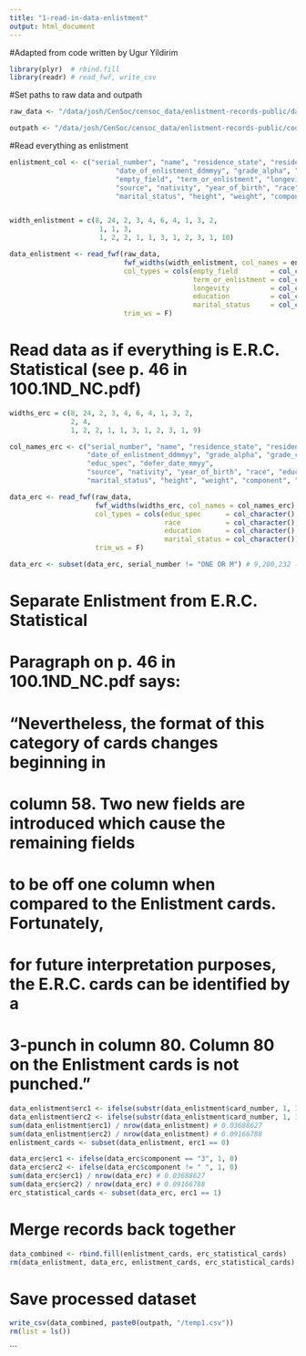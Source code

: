 ```yaml
---
title: "1-read-in-data-enlistment"
output: html_document
---
```

#Adapted from code written by Ugur Yildirim

```r
library(plyr)  # rbind.fill
library(readr) # read_fwf, write_csv

```

#Set paths to raw data and outpath
```r
raw_data <- "/data/josh/CenSoc/censoc_data/enlistment-records-public/data/raw/ASNEF.FIN.DAT"

outpath <- "/data/josh/CenSoc/censoc_data/enlistment-records-public/code"

```

#Read everything as enlistment
```r
enlistment_col <- c("serial_number", "name", "residence_state", "residence_county", "place_of_enlistment", 
                          "date_of_enlistment_ddmmyy", "grade_alpha", "grade_code", "branch_alpha", "branch_code", 
                          "empty_field", "term_or_enlistment", "longevity", 
                          "source", "nativity", "year_of_birth", "race", "education", "civ_occupation", 
                          "marital_status", "height", "weight", "component", "card_number")


width_enlistment = c(8, 24, 2, 3, 4, 6, 4, 1, 3, 2, 
                      1, 1, 3, 
                      1, 2, 2, 1, 1, 3, 1, 2, 3, 1, 10)

data_enlistment <- read_fwf(raw_data, 
                            fwf_widths(width_enlistment, col_names = enlistment_col), 
                            col_types = cols(empty_field        = col_character(), 
                                             term_or_enlistment = col_character(), 
                                             longevity          = col_character(), 
                                             education          = col_character(), 
                                             marital_status     = col_character()),
                            trim_ws = F)
```

# Read data as if everything is E.R.C. Statistical (see p. 46 in 100.1ND_NC.pdf)
``` r
widths_erc = c(8, 24, 2, 3, 4, 6, 4, 1, 3, 2, 
               2, 4, 
               1, 2, 2, 1, 1, 3, 1, 2, 3, 1, 9)

col_names_erc <- c("serial_number", "name", "residence_state", "residence_county", "place_of_enlistment", 
                   "date_of_enlistment_ddmmyy", "grade_alpha", "grade_code", "branch_alpha", "branch_code", 
                   "educ_spec", "defer_date_mmyy", 
                   "source", "nativity", "year_of_birth", "race", "education", "civ_occupation", 
                   "marital_status", "height", "weight", "component", "card_number")

data_erc <- read_fwf(raw_data, 
                     fwf_widths(widths_erc, col_names = col_names_erc), 
                     col_types = cols(educ_spec      = col_character(), 
                                      race           = col_character(), 
                                      education      = col_character(), 
                                      marital_status = col_character()),
                     trim_ws = F)

data_erc <- subset(data_erc, serial_number != "ONE OR M") # 9,200,232 --> 9,039,840

```



# Separate Enlistment from E.R.C. Statistical

# Paragraph on p. 46 in 100.1ND_NC.pdf says:

# "Nevertheless, the format of this category of cards changes beginning in 
# column 58. Two new fields are introduced which cause the remaining fields 
# to be off one column when compared to the Enlistment cards. Fortunately, 
# for future interpretation purposes, the E.R.C. cards can be identified by a 
# 3-punch in column 80. Column 80 on the Enlistment cards is not punched."
``` r

data_enlistment$erc1 <- ifelse(substr(data_enlistment$card_number, 1, 1) == "3", 1, 0)
data_enlistment$erc2 <- ifelse(substr(data_enlistment$card_number, 1, 1) != " ", 1, 0)
sum(data_enlistment$erc1) / nrow(data_enlistment) # 0.03688627
sum(data_enlistment$erc2) / nrow(data_enlistment) # 0.09166788
enlistment_cards <- subset(data_enlistment, erc1 == 0)

data_erc$erc1 <- ifelse(data_erc$component == "3", 1, 0)
data_erc$erc2 <- ifelse(data_erc$component != " ", 1, 0)
sum(data_erc$erc1) / nrow(data_erc) # 0.03688627
sum(data_erc$erc2) / nrow(data_erc) # 0.09166788
erc_statistical_cards <- subset(data_erc, erc1 == 1)
```

# Merge records back together
```r
data_combined <- rbind.fill(enlistment_cards, erc_statistical_cards)
rm(data_enlistment, data_erc, enlistment_cards, erc_statistical_cards)

```

# Save processed dataset
```r
write_csv(data_combined, paste0(outpath, "/temp1.csv"))
rm(list = ls())
```

```